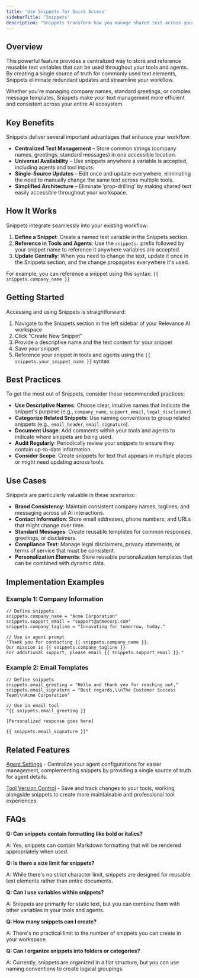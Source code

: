 ```yaml
---
title: 'Use Snippets for Quick Access'
sidebarTitle: 'Snippets'
description: "Snippets transform how you manage shared text across your Relevance AI workspace."
---
```


## Overview

 This powerful feature provides a centralized way to store and reference reusable text variables that can be used throughout your tools and agents. By creating a single source of truth for commonly used text elements, Snippets eliminate redundant updates and streamline your workflow.

Whether you're managing company names, standard greetings, or complex message templates, Snippets make your text management more efficient and consistent across your entire AI ecosystem.

## Key Benefits

Snippets deliver several important advantages that enhance your workflow:

- **Centralized Text Management** – Store common strings (company names, greetings, standard messages) in one accessible location.
- **Universal Availability** – Use snippets anywhere a variable is accepted, including agents and tool inputs.
- **Single-Source Updates** – Edit once and update everywhere, eliminating the need to manually change the same text across multiple tools.
- **Simplified Architecture** – Eliminate 'prop-drilling' by making shared text easily accessible throughout your workspace.

## How It Works

Snippets integrate seamlessly into your existing workflow:

1. **Define a Snippet**: Create a named text variable in the Snippets section.
2. **Reference in Tools and Agents**: Use the `snippets.` prefix followed by your snippet name to reference it anywhere variables are accepted.
3. **Update Centrally**: When you need to change the text, update it once in the Snippets section, and the change propagates everywhere it's used.

For example, you can reference a snippet using this syntax: `{{ snippets.company_name }}`

## Getting Started

Accessing and using Snippets is straightforward:

1. Navigate to the Snippets section in the left sidebar of your Relevance AI workspace
2. Click "Create New Snippet"
3. Provide a descriptive name and the text content for your snippet
4. Save your snippet
5. Reference your snippet in tools and agents using the `{{ snippets.your_snippet_name }}` syntax

## Best Practices

To get the most out of Snippets, consider these recommended practices:

- **Use Descriptive Names**: Choose clear, intuitive names that indicate the snippet's purpose (e.g., `company_name`, `support_email`, `legal_disclaimer`).
- **Categorize Related Snippets**: Use naming conventions to group related snippets (e.g., `email_header`, `email_signature`).
- **Document Usage**: Add comments within your tools and agents to indicate where snippets are being used.
- **Audit Regularly**: Periodically review your snippets to ensure they contain up-to-date information.
- **Consider Scope**: Create snippets for text that appears in multiple places or might need updating across tools.

## Use Cases

Snippets are particularly valuable in these scenarios:

- **Brand Consistency**: Maintain consistent company names, taglines, and messaging across all AI interactions.
- **Contact Information**: Store email addresses, phone numbers, and URLs that might change over time.
- **Standard Messages**: Create reusable templates for common responses, greetings, or disclaimers.
- **Compliance Text**: Manage legal disclaimers, privacy statements, or terms of service that must be consistent.
- **Personalization Elements**: Store reusable personalization templates that can be combined with dynamic data.

## Implementation Examples

### Example 1: Company Information

```
// Define snippets
snippets.company_name = "Acme Corporation"
snippets.support_email = "support@acmecorp.com"
snippets.company_tagline = "Innovating for tomorrow, today."

// Use in agent prompt
"Thank you for contacting {{ snippets.company_name }}.
Our mission is {{ snippets.company_tagline }}
For additional support, please email {{ snippets.support_email }}."

```

### Example 2: Email Templates

```
// Define snippets
snippets.email_greeting = "Hello and thank you for reaching out,"
snippets.email_signature = "Best regards,\\nThe Customer Success Team\\nAcme Corporation"

// Use in email tool
"{{ snippets.email_greeting }}

[Personalized response goes here]

{{ snippets.email_signature }}"

```

## Related Features

[Agent Settings](https://relevanceai.com/docs/agent-settings) - Centralize your agent configurations for easier management, complementing snippets by providing a single source of truth for agent details.

[Tool Version Control](https://relevanceai.com/docs/tool-version-control) - Save and track changes to your tools, working alongside snippets to create more maintainable and professional tool experiences.

## FAQs

**Q: Can snippets contain formatting like bold or italics?**

A: Yes, snippets can contain Markdown formatting that will be rendered appropriately when used.

**Q: Is there a size limit for snippets?**

A: While there's no strict character limit, snippets are designed for reusable text elements rather than entire documents.

**Q: Can I use variables within snippets?**

A: Snippets are primarily for static text, but you can combine them with other variables in your tools and agents.

**Q: How many snippets can I create?**

A: There's no practical limit to the number of snippets you can create in your workspace.

**Q: Can I organize snippets into folders or categories?**

A: Currently, snippets are organized in a flat structure, but you can use naming conventions to create logical groupings.